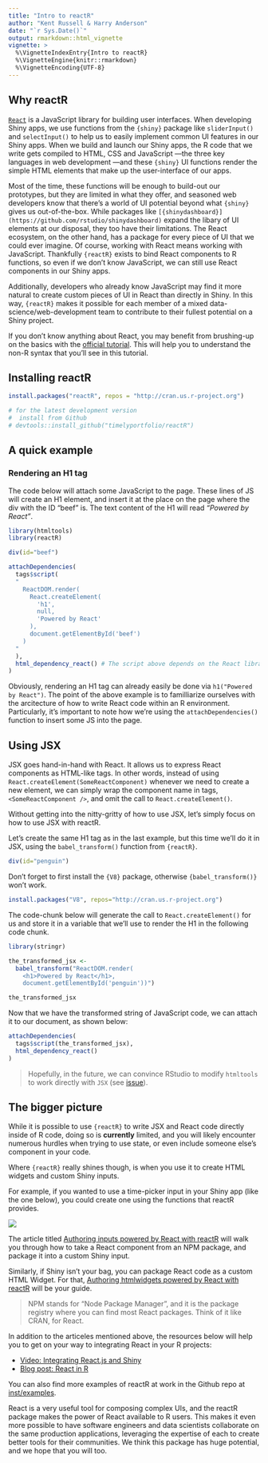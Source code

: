 ```yaml
---
title: "Intro to reactR"
author: "Kent Russell & Harry Anderson"
date: "`r Sys.Date()`"
output: rmarkdown::html_vignette
vignette: >
  %\VignetteIndexEntry{Intro to reactR}
  %\VignetteEngine{knitr::rmarkdown}
  %\VignetteEncoding{UTF-8}
---
```


## Why reactR

[`React`](https://reactjs.org/) is a JavaScript library for building user interfaces.
When developing Shiny apps, we use functions from the `{shiny}` package like `sliderInput()` and `selectInput()` to help us to easily implement common UI features in our Shiny apps.
When we build and launch our Shiny apps, the R code that we write gets compiled to HTML, CSS and JavaScript —the three key languages in web development —and these `{shiny}` UI functions render the simple HTML elements that make up the user-interface of our apps. 

Most of the time, these functions will be enough to build-out our prototypes, but they are limited in what they offer, and seasoned web developers know that there's a world of UI potential beyond what `{shiny}` gives us out-of-the-box.
While packages like `[{shinydashboard}](https://github.com/rstudio/shinydashboard)` expand the libary of UI elements at our disposal, they too have their limitations.
The React ecosystem, on the other hand, has a package for every piece of UI that we could ever imagine.
Of course, working with React means working with JavaScript.
Thankfully `{reactR}` exists to bind React components to R functions, so even if we don't know JavaScript, we can still use React components in our Shiny apps.

Additionally, developers who already know JavaScript may find it more natural to create custom pieces of UI in React than directly in Shiny.
In this way, `{reactR}` makes it possible for each member of a mixed data-science/web-development team to contribute to their fullest potential on a Shiny project.

If you don't know anything about React, you may benefit from brushing-up on the basics with the [official tutorial](https://reactjs.org/tutorial/tutorial.html).
This will help you to understand the non-R syntax that you'll see in this tutorial.

## Installing reactR

```r
install.packages("reactR", repos = "http://cran.us.r-project.org")

# for the latest development version
#  install from Github
# devtools::install_github("timelyportfolio/reactR")
```

## A quick example
### Rendering an H1 tag

The code below will attach some JavaScript to the page.
These lines of JS will create an H1 element, and insert it at the place on the page where the div with the ID "beef" is.
The text content of the H1 will read _"Powered by React"_.

```r
library(htmltools)
library(reactR)

div(id="beef")
```

```r
attachDependencies(
  tags$script(
  "
    ReactDOM.render(
      React.createElement(
        'h1',
        null,
        'Powered by React'
      ),
      document.getElementById('beef')
    )
  "
  ),
  html_dependency_react() # The script above depends on the React library
)
```

Obviously, rendering an H1 tag can already easily be done via `h1("Powered by React")`.
The point of the above example is to familliarize ourselves with the arcitecture of how to write React code within an R environment.
Particularly, it's important to note how we're using the `attachDependencies()` function to insert some JS into the page.

## Using JSX

JSX goes hand-in-hand with React.
It allows us to express React components as HTML-like tags.
In other words, instead of using `React.createElement(SomeReactComponent)` whenever we need to create a new element, we can simply wrap the component name in tags, `<SomeReactComponent />`, and omit the call to `React.createElement()`. 

Without getting into the nitty-gritty of how to use JSX, let's simply focus on how to use JSX with reactR.

Let's create the same H1 tag as in the last example, but this time we'll do it in JSX, using the `babel_transform()` function from `{reactR}`.

```r
div(id="penguin")
```

Don't forget to first install the `{V8}` package, otherwise `{babel_transform()}` won't work.

```r
install.packages("V8", repos="http://cran.us.r-project.org")
```

The code-chunk below will generate the call to `React.createElement()` for us and store it in a variable that we'll use to render the H1 in the following code chunk.

```r
library(stringr)

the_transformed_jsx <-
  babel_transform("ReactDOM.render(
    <h1>Powered by React</h1>,
    document.getElementById('penguin'))")

the_transformed_jsx
```

Now that we have the transformed string of JavaScript code, we can attach it to our document, as shown below:

```r
attachDependencies(
  tags$script(the_transformed_jsx),
  html_dependency_react()
)
```

> Hopefully, in the future, we can convince RStudio to modify `htmltools` to work directly with `JSX` (see [issue](https://github.com/rstudio/htmltools/pull/72)).

## The bigger picture

While it is possible to use `{reactR}` to write JSX and React code directly inside of R code, doing so is __currently__ limited, and you will likely encounter numerous hurdles when trying to use state, or even include someone else's component in your code.

Where `{reactR}` really shines though, is when you use it to create HTML widgets and custom Shiny inputs.

For example, if you wanted to use a time-picker input in your Shiny app (like the one below), you could create one using the functions that reactR provides.

![](./time_picker.gif)

The article titled [Authoring inputs powered by React with reactR](https://react-r.github.io/reactR/articles/intro_inputs.html) will walk you through how to take a React component from an NPM package, and package it into a custom Shiny input.

Similarly, if Shiny isn't your bag, you can package React code as a custom HTML Widget.
For that, [Authoring htmlwidgets powered by React with reactR](https://react-r.github.io/reactR/articles/intro_htmlwidgets.html) will be your guide.

> NPM stands for "Node Package Manager", and it is the package registry where you can find most React packages.
> Think of it like CRAN, for React.

In addition to the articeles mentioned above, the resources below will help you to get on your way to integrating React in your R projects:

* [Video: Integrating React.js and Shiny](https://rstudio.com/resources/rstudioconf-2019/integrating-react-js-and-shiny/)
* [Blog post: React in R](https://www.jsinr.me/2017/11/19/react-in-r/)

You can also find more examples of reactR at work in the Github repo at [inst/examples](https://github.com/react-R/reactR/tree/master/inst/examples).

React is a very useful tool for composing complex UIs, and the reactR package makes the power of React available to R users.
This makes it even more possible to have software engineers and data scientists collaborate on the same production applications, leveraging the expertise of each to create better tools for their communities.
We think this package has huge potential, and we hope that you will too.
